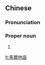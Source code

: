 ==Chinese==
{{zh-forms|s=马尔他语|type=31}}

===Pronunciation===
{{zh-pron
|m=Mǎ'ěrtā yǔ
|cat=pn
}}

===Proper noun===
{{zh-proper noun}}

# {{zh-alt-form|馬耳他語|[[Maltese]]}}

[[lt:馬爾他語]]
